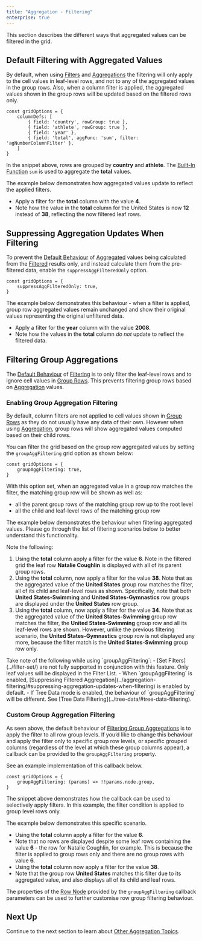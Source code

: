 ```yaml
---
title: "Aggregation - Filtering"
enterprise: true
---
```


This section describes the different ways that aggregated values can be filtered in the grid.

## Default Filtering with Aggregated Values

By default, when using [Filters](/filtering-overview/) and [Aggregations](/aggregation/) the filtering will only apply to the cell values in leaf-level rows, and not to any of the aggregated values in the group rows. Also, when a column filter is applied, the aggregated values shown in the group rows will be updated based on the filtered rows only.

```
const gridOptions = {
    columnDefs: [
        { field: 'country', rowGroup: true },
        { field: 'athlete', rowGroup: true },
        { field: 'year' },
        { field: 'total', aggFunc: 'sum', filter: 'agNumberColumnFilter' },
    ]
}
```

In the snippet above, rows are grouped by **country** and **athlete**. The [Built-In Function](/aggregation/#enabling-aggregation) `sum` is used to aggregate the **total** values.

The example below demonstrates how aggregated values update to reflect the applied filters.
- Apply a filter for the **total** column with the value **4**.
- Note how the value in the **total** column for the United States is now **12** instead of **38**, reflecting the now filtered leaf rows.

<GridExampleRunner title='Aggregation and Filters' name='filters' type='generated' options='{ "enterprise": true, "modules": ["clientside", "rowgrouping", "menu", "setfilter"] }'></GridExampleRunner>

## Suppressing Aggregation Updates When Filtering

To prevent the [Default Behaviour](/aggregation-filtering/#default-filtering) of [Aggregated](/aggregation/) values being calculated from the [Filtered](/filtering-overview/) results only, and instead calculate them from the pre-filtered data, enable the `suppressAggFilteredOnly` option.

```
const gridOptions = {
    suppressAggFilteredOnly: true,
}
```

The example below demonstrates this behaviour - when a filter is applied, group row aggregated values remain unchanged and show their original values representing the original unfiltered data.
- Apply a filter for the **year** column with the value **2008**.
- Note how the values in the **total** column *do not* update to reflect the filtered data.

<GridExampleRunner title='Suppress Filtered Only' name='suppress-filtered-only' type='generated' options='{ "enterprise": true, "modules": ["clientside", "rowgrouping", "menu", "setfilter"] }'></GridExampleRunner>


## Filtering Group Aggregations

The [Default Behaviour](/aggregation-filtering/#default-filtering) of [Filtering](/filtering-overview/) is to only filter the leaf-level rows and to ignore cell values in [Group Rows](/grouping/). This prevents filtering group rows based on [Aggregation](/aggregation/) values.

### Enabling Group Aggregation Filtering

By default, column filters are not applied to cell values shown in [Group Rows](/grouping/) as they do not usually 
have any data of their own. However when using [Aggregation](/aggregation/), group rows will show aggregated values computed based on their child rows.

You can filter the grid based on the group row aggregated values by setting the `groupAggFiltering` grid option as shown below:

```
const gridOptions = {
    groupAggFiltering: true,
}
```

With this option set, when an aggregated value in a group row matches the filter, the matching group row will be shown as well as:

- all the parent group rows of the matching group row up to the root level
- all the child and leaf-level rows of the matching group row

The example below demonstrates the behaviour when filtering aggregated values. Please go through the list of filtering scenarios below to better understand this functionality.

Note the following:
1. Using the **total** column apply a filter for the value **6**. Note in the filtered grid the leaf row **Natalie Coughlin** is displayed with all of its parent group rows.
2. Using the **total** column, now apply a filter for the value **38**. Note that as the aggregated value of the **United States** group row matches the filter, all of its child and leaf-level rows as shown. Specifically, note that both **United States-Swimming** and **United States-Gymnastics** row groups are displayed under the **United States** row group.
3. Using the **total** column, now apply a filter for the value **34**. Note that as the aggregated value of the **United States-Swimming** group row matches the filter, the **United States-Swimming** group row and all its leaf-level rows are shown. However, unlike the previous filtering scenario, the **United States-Gymnastics** group row is not displayed any more, because the filter match is the **United States-Swimming** group row only.

<GridExampleRunner title='Group and Leaf Aggregate Filtering' name='agg-filtering-all' type='generated' options='{ "enterprise": true, "modules": ["clientside", "rowgrouping", "menu", "setfilter"] }'></GridExampleRunner>

<note>
Take note of the following while using `groupAggFiltering`:
- [Set Filters](../filter-set/) are not fully supported in conjunction with this feature. Only leaf values will be displayed in the Filter List.
- When `groupAggFiltering` is enabled, [Suppressing Filtered Aggregation](../aggregation-filtering/#suppressing-aggregation-updates-when-filtering) is enabled by default.
- If Tree Data mode is enabled, the behaviour of `groupAggFiltering` will be different. See [Tree Data Filtering](../tree-data/#tree-data-filtering).
</note>

### Custom Group Aggregation Filtering

As seen above, the default behaviour of [Filtering Group Aggregations](/aggregation-filtering/#filtering-group-aggregations) is to apply the filter to all row group levels. If you’d like to change this behaviour and apply the filter only to specific group row levels, or specific grouped columns (regardless of the level at which these group columns appear), a callback can be provided to the `groupAggFiltering` property.

See an example implementation of this callback below.

```
const gridOptions = {
    groupAggFiltering: (params) => !!params.node.group,
}
```

The snippet above demonstrates how the callback can be used to selectively apply filters. In this example, the filter condition is applied to group level rows only. 

The example below demonstrates this specific scenario.
- Using the **total** column apply a filter for the value **6**.
- Note that no rows are displayed despite some leaf rows containing the value **6** - the row for Natalie Coughlin, for example. This is because the filter is applied to group rows only and there are no group rows with value **6**.
- Using the **total** column now apply a filter for the value **38**.
- Note that the group row **United States** matches this filter due to its aggregated value, and also displays all of its child and leaf rows.

<GridExampleRunner title='Group-only Aggregate filtering' name='agg-filtering-group' type='generated' options='{ "enterprise": true, "modules": ["clientside", "rowgrouping", "menu", "setfilter"] }'></GridExampleRunner>

The properties of the [Row Node](/row-object/) provided by the `groupAggFiltering` callback parameters can be used to further customise row group filtering behaviour.

<api-documentation source='resources/reference.json' section="rowNodeAttributes"></api-documentation>

## Next Up

Continue to the next section to learn about [Other Aggregation Topics](/aggregation-other/).